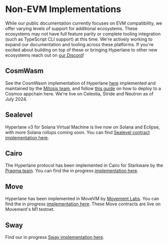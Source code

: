 # Non-EVM Implementations

While our public documentation currently focuses on EVM compatibility, we offer varying levels of support for additional ecosystems. These ecosystems may not have full feature parity or complete tooling integration (such as TypeScript CLI support) at this time. We're actively working to expand our documentation and tooling across these platforms. If you're excited about building on top of these or bringing Hyperlane to other new ecosystems reach out on [our Discord](https://discord.gg/hyperlane)!

## CosmWasm

See the CosmWasm implementation of Hyperlane [here](https://github.com/many-things/cw-hyperlane) implemented and maintained by the [Mitosis team](https://mitosis.org/), and follow [this guide](https://github.com/many-things/cw-hyperlane/blob/main/DEPLOYMENT.md) on how to deploy to a Cosmos appchain here. We're live on Celestia, Stride and Neutron as of July 2024.

## Sealevel

Hyperlane v3 for Solana Virtual Machine is live now on Solana and Eclipse, with more Solana rollups coming soon. You can find [Sealevel contract implementation here](https://github.com/hyperlane-xyz/hyperlane-monorepo/blob/main/rust/sealevel/programs).

## Cairo

The Hyperlane protocol has been implemented in Cairo for Starkware by the [Pragma team](https://www.pragma.build/). You can find the in progress [implementation here](https://github.com/astraly-labs/hyperlane_starknet).

## Move

Hyperlane has been implemented in MoveVM by [Movement Labs](https://movementlabs.xyz/). You can find the in progress [implementation here](https://github.com/movementlabsxyz/hyperlane-monorepo). These Move contracts are live on Movement's M1 testnet.

## Sway

Find our in progress [Sway implementation here](https://github.com/hyperlane-xyz/fuel-contracts).
